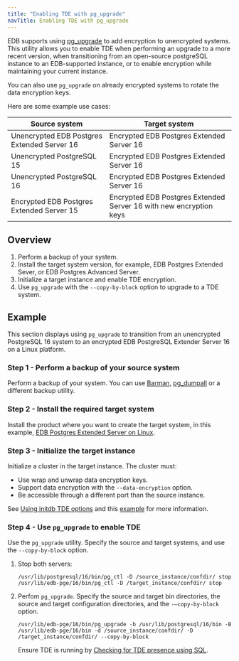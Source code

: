 ```yaml
---
title: "Enabling TDE with pg_upgrade"
navTitle: Enabling TDE with pg_upgrade
---
```


EDB supports using [pg_upgrade](/tde/latest/pg_upgrade/) to add encryption to unencrypted systems. 
This utility allows you to enable TDE when performing an upgrade to a more recent version, when transitioning from an open-source 
postgreSQL instance to an EDB-supported instance, or to enable encryption while maintaining your current instance.

You can also use `pg_upgrade` on already encrypted systems to rotate the data encryption keys. 

Here are some example use cases:

| Source system                               | Target system                                                      |
|---------------------------------------------|--------------------------------------------------------------------|
| Unencrypted EDB Postgres Extended Server 16 | Encrypted EDB Postgres Extended Server 16                          |
| Unencrypted PostgreSQL 15                   | Encrypted EDB Postgres Extended Server 16                          |
| Unencrypted PostgreSQL 16                   | Encrypted EDB Postgres Extended Server 16                          |
| Encrypted EDB Postgres Extended Server 15   | Encrypted EDB Postgres Extended Server 16 with new encryption keys |

## Overview 

1. Perform a backup of your system. 
1. Install the target system version, for example, EDB Postgres Extended Sever, or EDB Postgres Advanced Server. 
1. Initialize a target instance and enable TDE encryption. 
1. Use `pg_upgrade` with the `--copy-by-block` option to upgrade to a TDE system.

## Example 

This section displays using `pg_upgrade` to transition from an unencrypted PostgreSQL 16 system to an encrypted 
EDB PostgreSQL Extender Server 16 on a Linux platform.

### Step 1 - Perform a backup of your source system 

Perform a backup of your system. You can use [Barman](https://www.enterprisedb.com/docs/supported-open-source/barman/), 
[pg_dumpall](https://www.postgresql.org/docs/current/app-pg-dumpall.html) or a different backup utility.

### Step 2 - Install the required target system

Install the product where you want to create the target system, in this example, 
[EDB Postgres Extended Server on Linux](/pge/latest/installing/).

### Step 3 - Initialize the target instance

Initialize a cluster in the target instance. The cluster must:

  * Use wrap and unwrap data encryption keys.
  * Support data encryption with the `--data-encryption` option. 
  * Be accessible through a different port than the source instance.

See [Using initdb TDE options](/tde/latest/enabling_tde/#using-initdb-tde-options) and this 
[example](/tde/latest/enabling_tde/#example) for more information.

[not sure if we need to start a database server as well.]: #

### Step 4 - Use `pg_upgrade` to enable TDE

Use the `pg_upgrade` utility. Specify the source and target systems, and use the `--copy-by-block` option.

1. Stop both servers:

   ```shell
   /usr/lib/postgresql/16/bin/pg_ctl -D /source_instance/confdir/ stop
   /usr/lib/edb-pge/16/bin/pg_ctl -D /target_instance/confdir/ stop
   ```

1. Perfom `pg_upgrade`. Specify the source and target bin directories, the source and target configuration directories, 
and the `-–copy-by-block` option. 

   ```shell 
   /usr/lib/edb-pge/16/bin/pg_upgrade -b /usr/lib/postgresql/16/bin -B /usr/lib/edb-pge/16/bin -d /source_instance/confdir/ -D /target_instance/confdir/ --copy-by-block
   ```

   Ensure TDE is running by [Checking for TDE presence using SQL](/tde/latest/enabling_tde/#checking-for-tde-presence-using-sql).

[is there a way of veryfying the "migration" went well?]: #